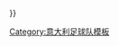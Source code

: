 {{fb team
|t=-{zh-hans:恩波利;zh-hk:恩波里;zh-tw:恩波利;}-
|tan=恩波利足球俱乐部
|tc=ITA
|abb=-{zh-hans:恩波利;zh-hk:恩波里;zh-tw:恩波利;}-
|oc={{#if:{{{oc|}}}|{{{oc}}} }} 
}}
<noinclude>
[[Category:意大利足球队模板]]

</noinclude>